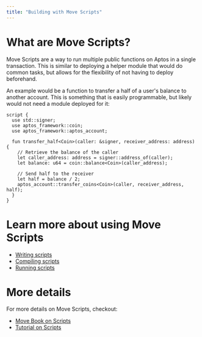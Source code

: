 ```yaml
---
title: "Building with Move Scripts"
---
```


# What are Move Scripts?

Move Scripts are a way to run multiple public functions on Aptos in a single
transaction. This is similar to deploying a helper module that would do common
tasks, but allows for the flexibility of not having to deploy beforehand.

An example would be a function to transfer a half of a user's balance to another
account. This is something that is easily programmable, but likely would not
need a module deployed for it:

```move
script {
  use std::signer;
  use aptos_framework::coin;
  use aptos_framework::aptos_account;

  fun transfer_half<Coin>(caller: &signer, receiver_address: address) {
    // Retrieve the balance of the caller
    let caller_address: address = signer::address_of(caller);
    let balance: u64 = coin::balance<Coin>(caller_address);

    // Send half to the receiver
    let half = balance / 2;
    aptos_account::transfer_coins<Coin>(caller, receiver_address, half);
  }
}
```

# Learn more about using Move Scripts

- [Writing scripts](scripts/writing-scripts.mdx)
- [Compiling scripts](scripts/compiling-scripts.mdx)
- [Running scripts](scripts/running-scripts.mdx)

# More details

For more details on Move Scripts, checkout:

- [Move Book on Scripts](book/modules-and-scripts.mdx)
- [Tutorial on Scripts](scripts/script-tutorial.mdx)
